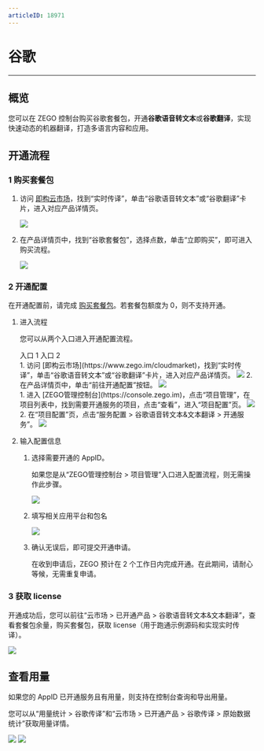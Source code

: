 ```yaml
---
articleID: 18971
---
```

# 谷歌

- - -

## 概览

您可以在 ZEGO 控制台购买谷歌套餐包，开通**谷歌语音转文本**或**谷歌翻译**，实现快速动态的机器翻译，打造多语言内容和应用。


## 开通流程

<a id="purchase"></a>

### 1 购买套餐包

1. 访问 [即构云市场](https://www.zego.im/cloudmarket)，找到“实时传译”，单击“谷歌语音转文本”或“谷歌翻译”卡片，进入对应产品详情页。

    <img src="/Pics/console/cloud_market/Translation_Products.jpeg">

2. 在产品详情页中，找到“谷歌套餐包”，选择点数，单击“立即购买”，即可进入购买流程。

    <img src="/Pics/console/cloud_market/Purchase.jpeg">


### 2 开通配置

<div class="mk-warning">

在开通配置前，请完成 <a href="#purchase">购买套餐包</a>。若套餐包额度为 0，则不支持开通。
</div>

1. 进入流程

    您可以从两个入口进入开通配置流程。

    <div class="multipletabs-content">
        <!--tabs列表-->
        <div class="item-tabs">
            <div class="scroll-box">
              <span class="tab-item">
                入口 1
              </span>
              <span class="tab-item">
                入口 2
              </span>
            </div>
        </div>
    <div class="multipletabs-content-item ">
      <md-content>
    1. 访问 [即构云市场](https://www.zego.im/cloudmarket)，找到“实时传译”，单击“谷歌语音转文本”或“谷歌翻译”卡片，进入对应产品详情页。
    <img src="/Pics/console/cloud_market/Translation_Products.jpeg">
    2. 在产品详情页中，单击“前往开通配置”按钮。  
    <img src="/Pics/console/cloud_market/subscription.jpeg">
      </md-content>
    </div>
    <div class="multipletabs-content-item ">
      <md-content>
    1. 进入 [ZEGO管理控制台](https://console.zego.im)，点击“项目管理”，在项目列表中，找到需要开通服务的项目，点击“查看”，进入“项目配置”页。
    <img src="/Pics/console/cloud_market/Project_Details.jpeg">
    2. 在“项目配置”页，点击“服务配置 > 谷歌语音转文本&文本翻译 > 开通服务”。
    <img src="/Pics/console/cloud_market/Project_Config.jpeg">
      </md-content>
    </div>
    </div>

2. 输入配置信息

    1. 选择需要开通的 AppID。

        <div class="mk-hint">

        如果您是从“ZEGO管理控制台 > 项目管理”入口进入配置流程，则无需操作此步骤。
        </div>
        <img src="/Pics/console/cloud_market/Select_AppID.jpeg">

    2. 填写相关应用平台和包名

        <img src="/Pics/console/cloud_market/Fill_in_Information.jpeg">

    3. 确认无误后，即可提交开通申请。

       在收到申请后，ZEGO 预计在 2 个工作日内完成开通。在此期间，请耐心等候，无需重复申请。

### 3 获取 license

开通成功后，您可以前往“云市场 > 已开通产品 > 谷歌语音转文本&文本翻译”，查看套餐包余量，购买套餐包，获取 license（用于跑通示例源码和实现实时传译）。

<img src="/Pics/console/cloud_market/Service_Details.jpeg">


## 查看用量

如果您的 AppID 已开通服务且有用量，则支持在控制台查询和导出用量。

您可以从“用量统计 > 谷歌传译”和“云市场 > 已开通产品 > 谷歌传译 > 原始数据统计”获取用量详情。

<img src="/Pics/console/cloud_market/Usage_Stat.png">

<img src="/Pics/console/cloud_market/Original_Stat.png">
